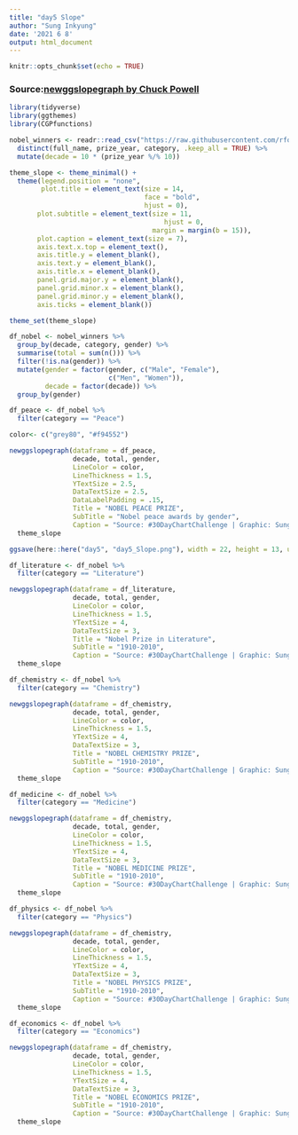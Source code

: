 ```yaml
---
title: "day5 Slope"
author: "Sung Inkyung"
date: '2021 6 8'
output: html_document
---
```


```r
knitr::opts_chunk$set(echo = TRUE)
```
### Source:[newggslopegraph by Chuck Powell](https://ibecav.netlify.app/post/more-on-slopegraphs/)
```r
library(tidyverse)
library(ggthemes)
library(CGPfunctions)
```


```r

nobel_winners <- readr::read_csv("https://raw.githubusercontent.com/rfordatascience/tidytuesday/master/data/2019/2019-05-14/nobel_winners.csv") %>% 
  distinct(full_name, prize_year, category, .keep_all = TRUE) %>% 
  mutate(decade = 10 * (prize_year %/% 10))
```

```r
theme_slope <- theme_minimal() +
  theme(legend.position = "none",
        plot.title = element_text(size = 14, 
                                  face = "bold", 
                                  hjust = 0),
       plot.subtitle = element_text(size = 11,
                                       hjust = 0,
                                    margin = margin(b = 15)),
       plot.caption = element_text(size = 7),
       axis.text.x.top = element_text(),
       axis.title.y = element_blank(),
       axis.text.y = element_blank(),
       axis.title.x = element_blank(),
       panel.grid.major.y = element_blank(),
       panel.grid.minor.x = element_blank(),
       panel.grid.minor.y = element_blank(),
       axis.ticks = element_blank())

theme_set(theme_slope)

```


```r
df_nobel <- nobel_winners %>% 
  group_by(decade, category, gender) %>% 
  summarise(total = sum(n())) %>% 
  filter(!is.na(gender)) %>% 
  mutate(gender = factor(gender, c("Male", "Female"), 
                         c("Men", "Women")),
         decade = factor(decade)) %>% 
  group_by(gender)

df_peace <- df_nobel %>% 
  filter(category == "Peace")

color<- c("grey80", "#f94552")

newggslopegraph(dataframe = df_peace,
                decade, total, gender,
                LineColor = color,
                LineThickness = 1.5,
                YTextSize = 2.5,
                DataTextSize = 2.5,
                DataLabelPadding = .15,
                Title = "NOBEL PEACE PRIZE",
                SubTitle = "Nobel peace awards by gender",
                Caption = "Source: #30DayChartChallenge | Graphic: Sung Inkyung") +
  theme_slope

ggsave(here::here("day5", "day5_Slope.png"), width = 22, height = 13, units = "cm")

```

```r
df_literature <- df_nobel %>% 
  filter(category == "Literature")

newggslopegraph(dataframe = df_literature,
                decade, total, gender,
                LineColor = color,
                LineThickness = 1.5,
                YTextSize = 4,
                DataTextSize = 3,
                Title = "Nobel Prize in Literature",
                SubTitle = "1910-2010",
                Caption = "Source: #30DayChartChallenge | Graphic: Sung Inkyung") +
  theme_slope
```


```r
df_chemistry <- df_nobel %>% 
  filter(category == "Chemistry")

newggslopegraph(dataframe = df_chemistry,
                decade, total, gender,
                LineColor = color,
                LineThickness = 1.5,
                YTextSize = 4,
                DataTextSize = 3,
                Title = "NOBEL CHEMISTRY PRIZE",
                SubTitle = "1910-2010",
                Caption = "Source: #30DayChartChallenge | Graphic: Sung Inkyung") +
  theme_slope
```


```r
df_medicine <- df_nobel %>% 
  filter(category == "Medicine")

newggslopegraph(dataframe = df_chemistry,
                decade, total, gender,
                LineColor = color,
                LineThickness = 1.5,
                YTextSize = 4,
                DataTextSize = 3,
                Title = "NOBEL MEDICINE PRIZE",
                SubTitle = "1910-2010",
                Caption = "Source: #30DayChartChallenge | Graphic: Sung Inkyung") +
  theme_slope
```


```r
df_physics <- df_nobel %>% 
  filter(category == "Physics")

newggslopegraph(dataframe = df_chemistry,
                decade, total, gender,
                LineColor = color,
                LineThickness = 1.5,
                YTextSize = 4,
                DataTextSize = 3,
                Title = "NOBEL PHYSICS PRIZE",
                SubTitle = "1910-2010",
                Caption = "Source: #30DayChartChallenge | Graphic: Sung Inkyung") +
  theme_slope
```


```r
df_economics <- df_nobel %>% 
  filter(category == "Economics")

newggslopegraph(dataframe = df_chemistry,
                decade, total, gender,
                LineColor = color,
                LineThickness = 1.5,
                YTextSize = 4,
                DataTextSize = 3,
                Title = "NOBEL ECONOMICS PRIZE",
                SubTitle = "1910-2010",
                Caption = "Source: #30DayChartChallenge | Graphic: Sung Inkyung") +
  theme_slope



```

